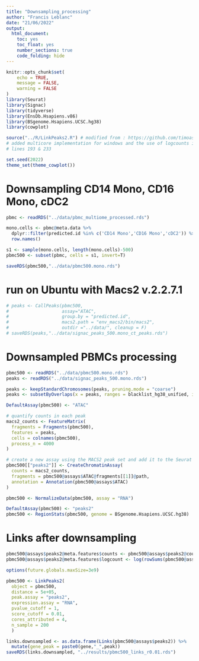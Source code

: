 ```yaml
---
title: "Downsampling_processing"
author: "Francis Leblanc"
date: "21/06/2022"
output:   
  html_document:
    toc: yes
    toc_float: yes
    number_sections: true
    code_folding: hide 
---
```


```r
knitr::opts_chunk$set(
	echo = TRUE,
	message = FALSE,
	warning = FALSE
)
library(Seurat)
library(Signac)
library(tidyverse)
library(EnsDb.Hsapiens.v86)
library(BSgenome.Hsapiens.UCSC.hg38)
library(cowplot)

source("../R/LinkPeaks2.R") # modified from : https://github.com/timoast/signac/blob/master/R/links.R
# added multicore implementation for windows and the use of logcounts in MatchRegionStats()
# lines 193 & 233

set.seed(2022)
theme_set(theme_cowplot())
```

# Downsampling CD14 Mono, CD16 Mono, cDC2

```r
pbmc <- readRDS("../data/pbmc_multiome_processed.rds")

mono.cells <- pbmc@meta.data %>% 
  dplyr::filter(predicted.id %in% c('CD14 Mono','CD16 Mono','cDC2')) %>% 
  row.names()

s1 <- sample(mono.cells, length(mono.cells)-500)
pbmc500 <- subset(pbmc, cells = s1, invert=T)

saveRDS(pbmc500,"../data/pbmc500.mono.rds")
```

# run on Ubuntu with Macs2 v.2.2.7.1

```r
# peaks <- CallPeaks(pbmc500,
#                    assay="ATAC", 
#                    group.by = "predicted.id", 
#                    macs2.path = "env_macs2/bin/macs2", 
#                    outdir ="../data/", cleanup = F)
# saveRDS(peaks,"../data/signac_peaks_500.mono_ct_peaks.rds")
```

# Downsampled PBMCs processing

```r
pbmc500 <- readRDS("../data/pbmc500.mono.rds")
peaks <- readRDS("../data/signac_peaks_500.mono.rds")

peaks <- keepStandardChromosomes(peaks, pruning.mode = "coarse")
peaks <- subsetByOverlaps(x = peaks, ranges = blacklist_hg38_unified, invert = TRUE)

DefaultAssay(pbmc500) <- "ATAC"

# quantify counts in each peak
macs2_counts <- FeatureMatrix(
  fragments = Fragments(pbmc500),
  features = peaks,
  cells = colnames(pbmc500),
  process_n = 4000
)

# create a new assay using the MACS2 peak set and add it to the Seurat object
pbmc500[["peaks2"]] <- CreateChromatinAssay(
  counts = macs2_counts,
  fragments = pbmc500@assays$ATAC@fragments[[1]]@path,
  annotation = Annotation(pbmc500@assays$ATAC)
)

pbmc500 <- NormalizeData(pbmc500, assay = "RNA")

DefaultAssay(pbmc500) <- "peaks2"
pbmc500 <- RegionStats(pbmc500, genome = BSgenome.Hsapiens.UCSC.hg38)
```

# Links after downsampling

```r
pbmc500@assays$peaks2@meta.features$counts <- pbmc500@assays$peaks2@counts %>% rowSums()
pbmc500@assays$peaks2@meta.features$logcount <- log(rowSums(pbmc500@assays$peaks2@counts)+1)

options(future.globals.maxSize=3e9)

pbmc500 <- LinkPeaks2(
  object = pbmc500,
  distance = 5e+05,
  peak.assay = "peaks2",
  expression.assay = "RNA",
  pvalue_cutoff = 1,
  score_cutoff = 0.01,
  cores_attributed = 4,
  n_sample = 200
  )

links.downsampled <- as.data.frame(Links(pbmc500@assays$peaks2)) %>% 
  mutate(gene_peak = paste0(gene,"_",peak))
saveRDS(links.downsampled, "../results/pbmc500_links_r0.01.rds")
```

